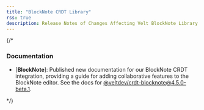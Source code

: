 ```yaml
---
title: "BlockNote CRDT Library"
rss: true
description: Release Notes of Changes Affecting Velt BlockNote Library
---
```


{/*
<Update label="4.5.0-beta.1" description="August 14, 2025">
### Documentation
- [**BlockNote**]: Published new documentation for our BlockNote CRDT integration, providing a guide for adding collaborative features to the BlockNote editor. See the docs for [@veltdev/crdt-blocknote@4.5.0-beta.1](../../realtime-collaboration/crdt/setup/blocknote).
</Update>
*/}
